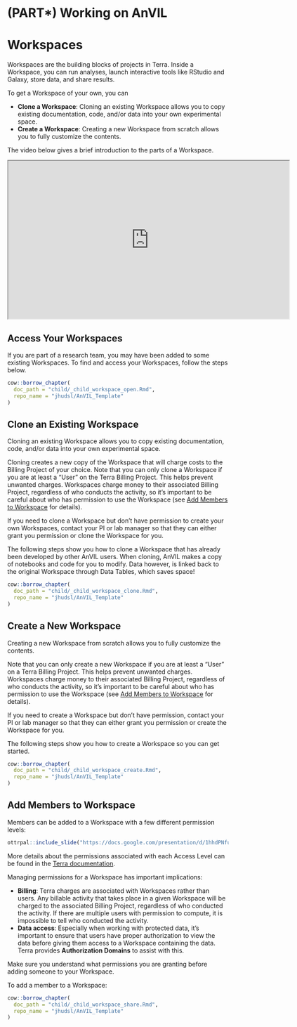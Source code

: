 # (PART\*) Working on AnVIL {-}

# Workspaces

Workspaces are the building blocks of projects in Terra. Inside a Workspace, you can run analyses, launch interactive tools like RStudio and Galaxy, store data, and share results. 

To get a Workspace of your own, you can

- **Clone a Workspace**: Cloning an existing Workspace allows you to copy existing documentation, code, and/or data into your own experimental space.
- **Create a Workspace**: Creating a new Workspace from scratch allows you to fully customize the contents.

The video below gives a brief introduction to the parts of a Workspace.

<iframe src="https://drive.google.com/file/d/18WUmQfDnulHdaMlrH0Eh6kwIP3zTkaqp/preview" width="640" height="360" allow="autoplay"></iframe>

## Access Your Workspaces

If you are part of a research team, you may have been added to some existing Workspaces.  To find and access your Workspaces, follow the steps below.


```r
cow::borrow_chapter(
  doc_path = "child/_child_workspace_open.Rmd",
  repo_name = "jhudsl/AnVIL_Template"
)
```

## Clone an Existing Workspace {#clone-workspace}

Cloning an existing Workspace allows you to copy existing documentation, code, and/or data into your own experimental space.

Cloning creates a new copy of the Workspace that will charge costs to the Billing Project of your choice. Note that you can only clone a Workspace if you are at least a "User" on the Terra Billing Project.  This helps prevent unwanted charges.  Workspaces charge money to their associated Billing Project, regardless of who conducts the activity, so it's important to be careful about who has permission to use the Workspace (see [Add Members to Workspace] for details).

If you need to clone a Workspace but don't have permission to create your own Workspaces, contact your PI or lab manager so that they can either grant you permission or clone the Workspace for you.

The following steps show you how to clone a Workspace that has already been developed by other AnVIL users. When cloning, AnVIL makes a copy of notebooks and code for you to modify. Data however, is linked back to the original Workspace through Data Tables, which saves space!

```r
cow::borrow_chapter(
  doc_path = "child/_child_workspace_clone.Rmd",
  repo_name = "jhudsl/AnVIL_Template"
)
```

## Create a New Workspace

Creating a new Workspace from scratch allows you to fully customize the contents.

Note that you can only create a new Workspace if you are at least a "User" on a Terra Billing Project.  This helps prevent unwanted charges.  Workspaces charge money to their associated Billing Project, regardless of who conducts the activity, so it's important to be careful about who has permission to use the Workspace (see [Add Members to Workspace] for details).

If you need to create a Workspace but don't have permission, contact your PI or lab manager so that they can either grant you permission or create the Workspace for you.

The following steps show you how to create a Workspace so you can get started.

```r
cow::borrow_chapter(
  doc_path = "child/_child_workspace_create.Rmd",
  repo_name = "jhudsl/AnVIL_Template"
)
```

## Add Members to Workspace

Members can be added to a Workspace with a few different permission levels:

```r
ottrpal::include_slide("https://docs.google.com/presentation/d/1hhdPNfuAhbwkl5LlNVlJiCIx_rbzVp3jSJJeksqiR5I/edit#slide=id.g117dd5f15db_0_584")
```

More details about the permissions associated with each Access Level can be found in the [Terra documentation](https://support.terra.bio/hc/en-us/articles/360025851892-Reader-writer-or-owner-Workspace-access-controls-explained).

Managing permissions for a Workspace has important implications:

- **Billing**: Terra charges are associated with Workspaces rather than users.  Any billable activity that takes place in a given Workspace will be charged to the associated Billing Project, regardless of who conducted the activity.  If there are multiple users with permission to compute, it is impossible to tell who conducted the activity.
- **Data access**: Especially when working with protected data, it’s important to ensure that users have proper authorization to view the data before giving them access to a Workspace containing the data.  Terra provides **Authorization Domains** to assist with this.

Make sure you understand what permissions you are granting before adding someone to your Workspace.

To add a member to a Workspace:

```r
cow::borrow_chapter(
  doc_path = "child/_child_workspace_share.Rmd",
  repo_name = "jhudsl/AnVIL_Template"
)
```
